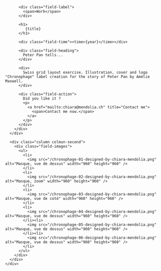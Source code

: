 

<Layout class="work" title={title}>
  <main class="region-content work">
    <div class="region">
      <div class="column column-first">
        <div class="field-body">

          <div class="field-label">
            <span>Work</span>
          </div>

          <h1>
             {title}
          </h1>

          <div class="field-time"><time>{year}</time></div>

          <div class="field-heading">
            Peter Pan tells...
          </div>

          <div>
            Swiss grid layout exercise. Illustration, cover and logo "Chronophage" label creation for the story of Peter Pan by Amélie Maxwell.
          </div>

          <div class="field-action">
            Did you like it ?
            <p>
              <a href="mailto:chiara@mendolia.ch" title="Contact me">
                <span>Contact me now.</span>
              </a>
            </p>
          </div>
        </div>
      </div>

      <div class="column colmun-second">
        <div class="field-images">
          <ul>
            <li>
              <img src="/chronophage-01-designed-by-chiara-mendolia.png" alt="Masque, vue de dessus" width="960" height="960" />
            </li>
            <li>
              <img src="/chronophage-02-designed-by-chiara-mendolia.png" alt="Masque, zoom" width="960" height="960" />
            </li>
            <li>
              <img src="/chronophage-03-designed-by-chiara-mendolia.png" alt="Masque, vue de coté" width="960" height="960" />
            </li>
            <li>
              <img src="/chronophage-04-designed-by-chiara-mendolia.png" alt="Masque, vue de dessus" width="960" height="960" />
            </li><li>
              <img src="/chronophage-05-designed-by-chiara-mendolia.png" alt="Masque, vue de dessus" width="960" height="960" />
            </li><li>
              <img src="/chronophage-06-designed-by-chiara-mendolia.png" alt="Masque, vue de dessus" width="960" height="960" />
            </li>
          </ul>
        </div>
      </div>
    </div>

  </main>
</Layout>
